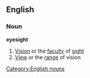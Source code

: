 ==English==
===Noun===
'''eyesight'''
#[[Vision]] or the [[faculty]] of [[sight]]
#[[View]] or the [[range]] of vision
[[Category:English nouns]]